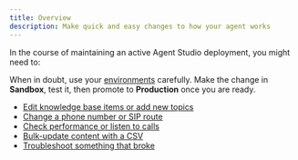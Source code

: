 ```yaml
---
title: Overview
description: Make quick and easy changes to how your agent works
---
```


In the course of maintaining an active Agent Studio deployment, you might need to:

<Tip> When in doubt, use your [environments](/environments-and-versions/introduction) carefully. Make the change in **Sandbox**, test it, then promote to **Production** once you are ready. </Tip>

- [Edit knowledge base items or add new topics](./knowledge-base)
- [Change a phone number or SIP route](./routing-handoffs)
- [Check performance or listen to calls](./qa-analytics)
- [Bulk-update content with a CSV](/essentials/imports)
- [Troubleshoot something that broke](./common-issues)
